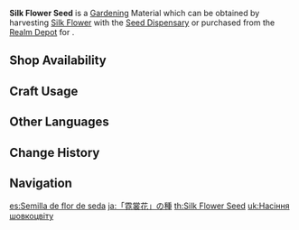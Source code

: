 {{Item Infobox
|id           = 130001
|image        = Item Silk Flower Seed.png
|type         = Gardening Materials
|group        = Luxuriant Glebe
|invCategory  = Seed Dispensary
|description  = A seed obtained from the [[Seed Dispensary]]. A quality seed full of life, just waiting to be planted in the fields of the Realm Within. After some time, it will grow into a [[Silk Flower]].
|source1      = Harvesting [[Silk Flower]] with the [[Seed Dispensary]]
|source2      = [[Serenitea Pot/Realm Depot|Realm Depot]]
}}
'''Silk Flower Seed''' is a [[Gardening]] Material which can be obtained by harvesting [[Silk Flower]] with the [[Seed Dispensary]] or purchased from the [[Realm Depot]] for {{Item|Realm Currency|30|x=5}}.

==Shop Availability==
{{Shop Availability|currency=Realm Currency}}

==Craft Usage==
{{Craft Usage}}

==Other Languages==
{{Other Languages
|en      = Silk Flower Seed
|zhs     = 「霓裳花」的种子
|zhs_rm  = "Nícháng-huā" de Zhǒngzi
|zht     = 「霓裳花」的種子
|zht_rm  = "Nícháng-huā" de Zhǒngzi
|zh_tl   = 
|ja      = 「霓裳花」の種
|ja_rm   = "Geishou-bana" no Tane
|ja_tl   = 
|ko      = 「예상꽃」 씨앗
|ko_rm   = "Yesangkkot" Ssiat
|ko_tl   = "Nichang Flower" Seed
|es      = Semilla de flor de seda
|es_tl   = Silk Flower Seed
|fr      = Graine de fleur de soie
|fr_tl   = Silk Flower Seed
|ru      = Семена шелковицы
|ru_tl   = Silk Flower Seeds
|ru_note = Here, {{ru|{{wt|шелковица|шелковицы}}}} does not use its dictionary definition, which is the word for mulberry trees or fruit.<br />Instead, it is formed from the adjective {{ru|{{wt|шёлковый}}|tl=(relational) silk}} + the noun-forming suffix {{ru|{{wt|-ица#Russian|-ицы}}}}.
|th      = Silk Flower Seed
|vi      = Hạt giống Hoa Nghê Thường
|vi_tl   = 
|de      = Seidenblumensamen
|de_tl   = Silk Flower Seed(s)
|id      = Silk Flower Seed
|pt      = Semente de Flor de Seda
|pt_tl   = Silk Flower Seed
|tr      = İpek Çiçeği Tohumu
|tr_tl   = 
|it      = Seme di Fiordiseta
|it_tl   = 
}}

==Change History==
{{Change History|2.0}}

==Navigation==
{{Material Navbox|type=Gardening Materials}}

[[es:Semilla de flor de seda]]
[[ja:「霓裳花」の種]]
[[th:Silk Flower Seed]]
[[uk:Насіння шовкоцвіту]]